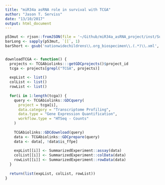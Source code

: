```yaml
---
title: "miR34a asRNA role in survival with TCGA"
author: "Jason T. Serviss"
date: "13/10/2017"
output: html_document
---
```


```r
p53mut <- rjson::fromJSON(file = '~/Github/miR34a_asRNA_project/inst/SurvivalTCGA/files.2017-11-13T13_37_07.279347_p53mut.json')
barLong <- sapply(p53mut, `[[`, 1)
barShort <- gsub('nationwidechildrens\\.org_biospecimen\\.(.*)\\.xml', "\\1", barLong)


downloadTCGA <- function() {
  projects <- TCGAbiolinks:::getGDCprojects()$project_id
  tcga <- projects[grepl("TCGA", projects)]
  
  expList <- list()
  colList <- list()
  rowList <- list()
    
  for(i in 1:length(tcga)) {
    query <- TCGAbiolinks::GDCquery(
      project = tcga[i],
      data.category = "Transcriptome Profiling",
      data.type = "Gene Expression Quantification", 
      workflow.type = "HTSeq - Counts"
    )
    
    TCGAbiolinks::GDCdownload(query)
    data <- TCGAbiolinks::GDCprepare(query)
    data <- data[, !data$is_ffpe]
    
    expList[[i]] <- SummarizedExperiment::assay(data)
    colList[[i]] <- SummarizedExperiment::colData(data)
    rowList[[i]] <- SummarizedExperiment::rowData(data)
  }
  
  return(list(expList, colList, rowList))
}


```

